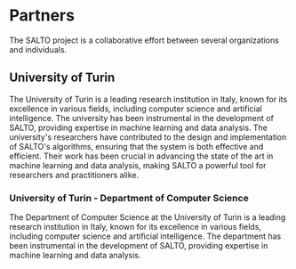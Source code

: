 
 
# Partners
 
The SALTO project is a collaborative effort between several organizations and individuals. 

## University of Turin

The University of Turin is a leading research institution in Italy, known for its excellence in various fields, including computer science and artificial intelligence. The university has been instrumental in the development of SALTO, providing expertise in machine learning and data analysis.
The university's researchers have contributed to the design and implementation of SALTO's algorithms, ensuring that the system is both effective and efficient. Their work has been crucial in advancing the state of the art in machine learning and data analysis, making SALTO a powerful tool for researchers and practitioners alike.

### University of Turin - Department of Computer Science
The Department of Computer Science at the University of Turin is a leading research institution in Italy, known for its excellence in various fields, including computer science and artificial intelligence. The department has been instrumental in the development of SALTO, providing expertise in machine learning and data analysis.


